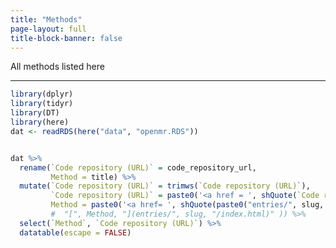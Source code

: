 ```yaml
---
title: "Methods"
page-layout: full
title-block-banner: false
---
```


All methods listed here

---

```r
library(dplyr)
library(tidyr)
library(DT)
library(here)
dat <- readRDS(here("data", "openmr.RDS"))


dat %>%
  rename(`Code repository (URL)` = code_repository_url, 
         Method = title) %>%
  mutate(`Code repository (URL)` = trimws(`Code repository (URL)`),
         `Code repository (URL)` = paste0('<a href = ', shQuote(`Code repository (URL)`), "target='_blank'", '>', `Code repository (URL)`, '</a>'),
         Method = paste0('<a href= ', shQuote(paste0("entries/", slug, "/index.html")), "target='_blank'", '>', Method, '</a>')) %>%
         #  "[", Method, "](entries/", slug, "/index.html)" )) %>%
  select(`Method`, `Code repository (URL)`) %>%
  datatable(escape = FALSE)
```
